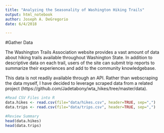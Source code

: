 ```yaml
---
title: "Analyzing the Seasonality of Washington Hiking Trails"
output: html_notebook
author: Joseph A. DeGregorio
date: 6/4/2018

---
```


#Gather Data

The Washington Trails Association website provides a vast amount of data about hiking trails available throughout Washington State. In addition to descriptive data on each trail, users of the site can submit trip reports to summarize their experiences and add to the community knowledgebase.

This data is not readily available through an API. Rather than webscraping the data myself, I have decided to leverage scraped data from a related project (https://github.com/Jadetabony/wta_hikes/tree/master/data).


```r
#Read CSV Files into R
data.hikes <- read.csv(file="data/hikes.csv", header=TRUE, sep=",")
data.trips <- read.csv(file="data/trips.csv", header=TRUE, sep=",")

#Review Summary
head(data.hikes)
head(data.trips)
```

